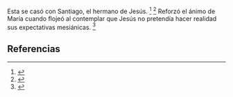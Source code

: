 Esta se casó con Santiago, el hermano de Jesús. <ref name="n0">{{lib|LU|128|5|7}}</ref> <ref name="n1">{{lib|LU|128|7|10-11}}</ref> Reforzó el ánimo de María cuando flojeó al contemplar que Jesús no pretendía hacer realidad sus expectativas mesiánicas. <ref name="n2">{{lib|LU|137|7|1}}</ref> 

== Referencias ==

<references/>
